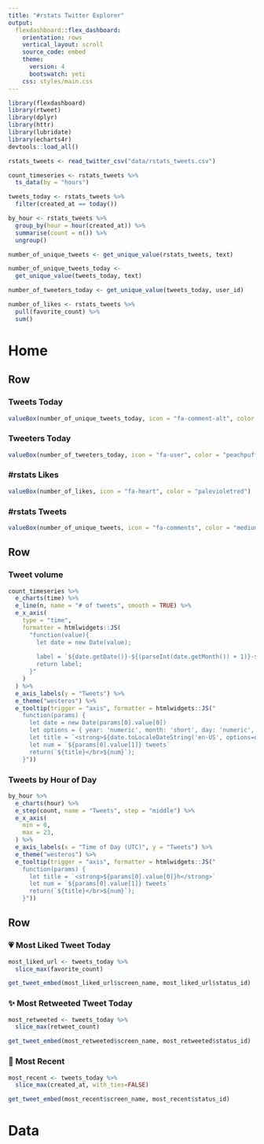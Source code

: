 ```yaml
---
title: "#rstats Twitter Explorer"
output: 
  flexdashboard::flex_dashboard:
    orientation: rows
    vertical_layout: scroll
    source_code: embed
    theme:
      version: 4
      bootswatch: yeti
    css: styles/main.css
---
```


```r
library(flexdashboard)
library(rtweet)
library(dplyr)
library(httr)
library(lubridate)
library(echarts4r)
devtools::load_all()

rstats_tweets <- read_twitter_csv("data/rstats_tweets.csv")

count_timeseries <- rstats_tweets %>%
  ts_data(by = "hours")

tweets_today <- rstats_tweets %>%
  filter(created_at == today())

by_hour <- rstats_tweets %>%
  group_by(hour = hour(created_at)) %>%
  summarise(count = n()) %>%
  ungroup()

number_of_unique_tweets <- get_unique_value(rstats_tweets, text)

number_of_unique_tweets_today <-
  get_unique_value(tweets_today, text)

number_of_tweeters_today <- get_unique_value(tweets_today, user_id)

number_of_likes <- rstats_tweets %>%
  pull(favorite_count) %>%
  sum()
```


Home
====

Row
-----------------------------------------------------------------------

### Tweets Today

```r
valueBox(number_of_unique_tweets_today, icon = "fa-comment-alt", color = "plum")
```

### Tweeters Today

```r
valueBox(number_of_tweeters_today, icon = "fa-user", color = "peachpuff")
```

### #rstats Likes

```r
valueBox(number_of_likes, icon = "fa-heart", color = "palevioletred")
```

### #rstats Tweets

```r
valueBox(number_of_unique_tweets, icon = "fa-comments", color = "mediumorchid")
```

Row {.tabset .tabset-fade data-width=400}
-----------------------------------------------------------------------

### Tweet volume

```r
count_timeseries %>%
  e_charts(time) %>%
  e_line(n, name = "# of tweets", smooth = TRUE) %>%
  e_x_axis(
    type = "time",
    formatter = htmlwidgets::JS(
      "function(value){
        let date = new Date(value);
        
        label = `${date.getDate()}-${(parseInt(date.getMonth()) + 1)}-${date.getFullYear()}`;
        return label;
      }"
    )
  ) %>%
  e_axis_labels(y = "Tweets") %>%
  e_theme("westeros") %>%
  e_tooltip(trigger = "axis", formatter = htmlwidgets::JS("
    function(params) {
      let date = new Date(params[0].value[0])
      let options = { year: 'numeric', month: 'short', day: 'numeric', hour: 'numeric'}
      let title = `<strong>${date.toLocaleDateString('en-US', options=options)}</strong>`
      let num = `${params[0].value[1]} tweets`
      return(`${title}</br>${num}`);
    }"))
```

### Tweets by Hour of Day

```r
by_hour %>%
  e_charts(hour) %>%
  e_step(count, name = "Tweets", step = "middle") %>%
  e_x_axis(
    min = 0,
    max = 23,
  ) %>%
  e_axis_labels(x = "Time of Day (UTC)", y = "Tweets") %>%
  e_theme("westeros") %>%
  e_tooltip(trigger = "axis", formatter = htmlwidgets::JS("
    function(params) {
      let title = `<strong>${params[0].value[0]}h</strong>`
      let num = `${params[0].value[1]} tweets`
      return(`${title}</br>${num}`);
    }"))
```

Row
-----------------------------------------------------------------------

### 💗 Most Liked Tweet Today {.tweet-box}

```r
most_liked_url <- tweets_today %>%
  slice_max(favorite_count)

get_tweet_embed(most_liked_url$screen_name, most_liked_url$status_id)
```

### ✨ Most Retweeted Tweet Today {.tweet-box}

```r
most_retweeted <- tweets_today %>%
  slice_max(retweet_count)

get_tweet_embed(most_retweeted$screen_name, most_retweeted$status_id)
```

### 🎉 Most Recent {.tweet-box}

```r
most_recent <- tweets_today %>%
  slice_max(created_at, with_ties=FALSE)

get_tweet_embed(most_recent$screen_name, most_recent$status_id)
```

Data
====


